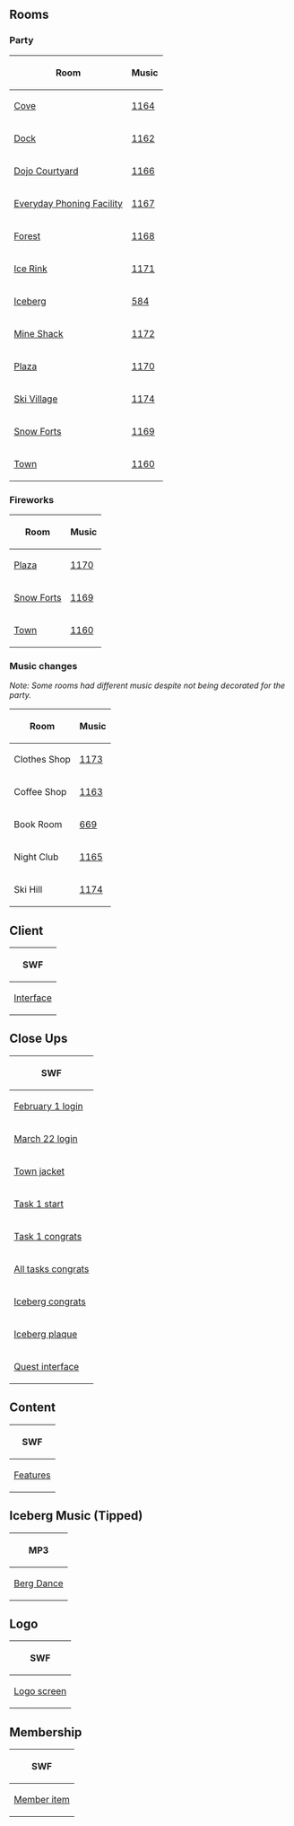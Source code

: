 

==Rooms==
===Party===
{|class="wikitable" style="margin: 1em auto;"
!Room!!Music
|-
|[[Media:RoomsCove-WaddleOnParty.swf|Cove]]||[[Media:Music1164.swf|1164]]
|-
|[[Media:RoomsDock-WaddleOnParty.swf|Dock]]||[[Media:Music1162.swf|1162]]
|-
|[[Media:RoomsDojoext-WaddleOnParty.swf|Dojo Courtyard]]||[[Media:Music1166.swf|1166]]
|-
|[[Media:RoomsAgentlobbymulti-WaddleOnParty.swf|Everyday Phoning Facility]]||[[Media:Music1167.swf|1167]]
|-
|[[Media:RoomsForest-WaddleOnParty.swf|Forest]]||[[Media:Music1168.swf|1168]]
|-
|[[Media:RoomsRink-WaddleOnParty.swf|Ice Rink]]||[[Media:Music1171.swf|1171]]
|-
|[[Media:RoomsBerg-WaddleOnParty.swf|Iceberg]]||[[Media:Music584.swf|584]]
|-
|[[Media:RoomsShack-WaddleOnParty.swf|Mine Shack]]||[[Media:Music1172.swf|1172]]
|-
|[[Media:RoomsPlaza-WaddleOnParty.swf|Plaza]]||[[Media:Music1170.swf|1170]]
|-
|[[Media:RoomsVillage-WaddleOnParty.swf|Ski Village]]||[[Media:Music1174.swf|1174]]
|-
|[[Media:RoomsForts-WaddleOnParty.swf|Snow Forts]]||[[Media:Music1169.swf|1169]]
|-
|[[Media:RoomsTown-WaddleOnParty.swf|Town]]||[[Media:Music1160.swf|1160]]
|}

===Fireworks===
{|class="wikitable" style="margin: 1em auto;"
!Room!!Music
|-
|[[Media:RoomsPlaza-WaddleOnParty 2.swf|Plaza]]||[[Media:Music1170.swf|1170]]
|-
|[[Media:RoomsForts-WaddleOnParty 2.swf|Snow Forts]]||[[Media:Music1169.swf|1169]]
|-
|[[Media:RoomsTown-WaddleOnParty 2.swf|Town]]||[[Media:Music1160.swf|1160]]
|}

===Music changes===
''Note: Some rooms had different music despite not being decorated for the party.''
{|class="wikitable" style="margin: 1em auto;"
!Room!!Music
|-
|Clothes Shop||[[Media:Music1173.swf|1173]]
|-
|Coffee Shop||[[Media:Music1163.swf|1163]]
|-
|Book Room||[[Media:Music669 2.swf|669]]
|-
|Night Club||[[Media:Music1165.swf|1165]]
|-
|Ski Hill||[[Media:Music1174.swf|1174]]
|}

==Client==
{|class="wikitable" style="margin: 1em auto;"
!SWF
|-
|[[Media:ClientInterface-WaddleOnParty.swf|Interface]]
|}

==Close Ups==
{|class="wikitable" style="margin: 1em auto; text-align: center;"
!colspan="7"|SWF
|-
|colspan="7"|[[Media:Close ups170201 character dialogue login-WaddleOnParty.swf|February 1 login]]
|-
|colspan="7"|[[Media:Close ups170322 character dialogue login-WaddleOnParty.swf|March 22 login]]
|-
|colspan="7"|[[Media:Close ups170104 dialogue town jacket-WaddleOnParty.swf|Town jacket]]
|-
|[[Media:Close ups170201 dialogue task1 start-WaddleOnParty.swf|Task 1 start]]||[[Media:Close ups170201 dialogue task2 start-WaddleOnParty.swf|Task 2 start]]||[[Media:Close ups170201 dialogue task3 start-WaddleOnParty.swf|Task 3 start]]||[[Media:Close ups170201 dialogue task4 start-WaddleOnParty.swf|Task 4 start]]||[[Media:Close ups170201 dialogue task5 start-WaddleOnParty.swf|Task 5 start]]||[[Media:Close ups170201 dialogue task6 start-WaddleOnParty.swf|Task 6 start]]||[[Media:Close ups170201 dialogue task7 start-WaddleOnParty.swf|Task 7 start]]
|-
|[[Media:Close ups170201 dialogue task1 congrats-WaddleOnParty.swf|Task 1 congrats]]||[[Media:Close ups170201 dialogue task2 congrats-WaddleOnParty.swf|Task 2 congrats]]||[[Media:Close ups170201 dialogue task3 congrats-WaddleOnParty.swf|Task 3 congrats]]||[[Media:Close ups170201 dialogue task4 congrats-WaddleOnParty.swf|Task 4 congrats]]||[[Media:Close ups170201 dialogue task5 congrats-WaddleOnParty.swf|Task 5 congrats]]||[[Media:Close ups170201 dialogue task6 congrats-WaddleOnParty.swf|Task 6 congrats]]||[[Media:Close ups170201 dialogue task7 congrats-WaddleOnParty.swf|Task 7 congrats]]
|-
|colspan="7"|[[Media:Close ups170201 dialogue alltasks congrats-WaddleOnParty.swf|All tasks congrats]]
|-
|colspan="7"|[[Media:Close ups170201 dialogue iceberg congrats-WaddleOnParty.swf|Iceberg congrats]]
|-
|colspan="7"|[[Media:Close ups170201 dialogue iceberg plaque-WaddleOnParty.swf|Iceberg plaque]]
|-
|colspan="7"|[[Media:Close upsQuest interface-WaddleOnParty.swf|Quest interface]]
|}

==Content==
{|class="wikitable" style="margin: 1em auto;"
!colspan="5"|SWF
|-
|[[Media:ContentFeatures-WaddleOnParty.swf|Features]]||[[Media:ContentInterface-WaddleOnParty.swf|Interface]]||[[Media:ContentParty-WaddleOnParty.swf|Party]]||[[Media:ContentParty icon-WaddleOnParty.swf|Party icon]]||[[Media:ContentPrompts-WaddleOnParty.swf|Prompts]]
|}

==Iceberg Music (Tipped)==
{|class="wikitable" style="margin: 1em auto;"
!MP3
|-
|[[Media:MusicMUS Berg Dance.mp3|Berg Dance]]
|}

==Logo==
{|class="wikitable" style="margin: 1em auto;"
!SWF
|-
|[[Media:LogoLogo-WaddleOnParty.swf|Logo screen]]
|}

==Membership==
{|class="wikitable" style="margin: 1em auto;"
!SWF
|-
|[[Media:MembershipParty1-WaddleOnParty.swf|Member item]]
|}

{{Parties}}
